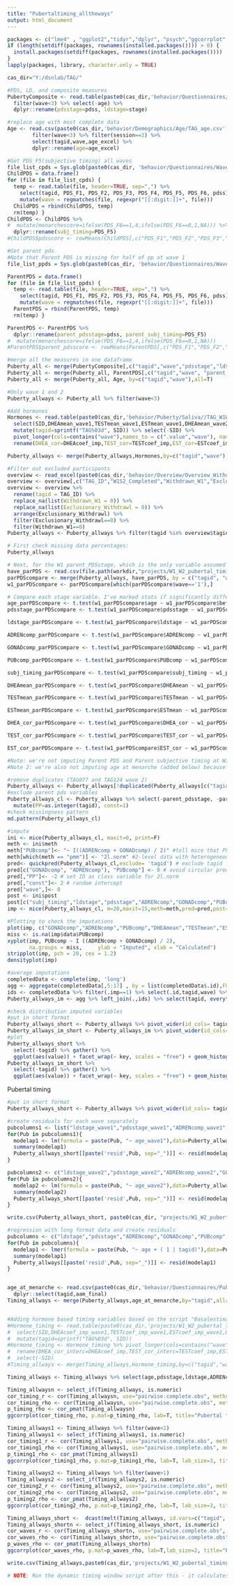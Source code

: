 ```yaml
---
title: "Pubertaltiming_alltheways"
output: html_document
---
```


```r
packages <- c("lme4" , "ggplot2","tidyr","dplyr", "psych","ggcorrplot","mice","BaylorEdPsych","readxl","purr")
if (length(setdiff(packages, rownames(installed.packages()))) > 0) {
  install.packages(setdiff(packages, rownames(installed.packages())))  
}
lapply(packages, library, character.only = TRUE)

cas_dir="Y:/dsnlab/TAG/"
```

```r

#PDS, LD, and composite measures
PubertyComposite <- read.table(paste0(cas_dir,'behavior/Questionnaires/Puberty/Allwaves_PubertyComposite.csv'),header=T,sep=",") %>%
  filter(wave<3) %>% select(-age) %>%
  dplyr::rename(pdsstage=pdss, ldstage=stage)

#replace age with most complete data
Age <- read.csv(paste0(cas_dir,'behavior/Demographics/Age/TAG_age.csv'),header=T,sep=",") %>% 
        filter(wave<3) %>% filter(session==2) %>% 
        select(tagid,wave,age_excel) %>%
        dplyr::rename(age=age_excel)

#Get PDS_F5(subjective timing) all waves 
file_list_cpds = Sys.glob(paste0(cas_dir, 'behavior/Questionnaires/Wave*/PDS_Wave*.csv'))
ChildPDS = data.frame()
for (file in file_list_cpds) {
  temp <- read.table(file, header=TRUE, sep=",") %>%
    select(tagid, PDS_F1, PDS_F2, PDS_F3, PDS_F4, PDS_F5, PDS_F6, pdss) %>%
    mutate(wave = regmatches(file, regexpr("[[:digit:]]+", file)))
  ChildPDS = rbind(ChildPDS, temp)
  rm(temp) }
ChildPDS <- ChildPDS %>%
#  mutate(menarchescore=ifelse(PDS_F6==1,4,ifelse(PDS_F6==0,1,NA))) %>%
  dplyr::rename(subj_timing=PDS_F5)
#ChildPDS$pdsscore <- rowMeans(ChildPDS[,c("PDS_F1","PDS_F2","PDS_F3","PDS_F4","menarchescore")], na.rm=TRUE)

#Get parent pds 
#Note that Parent PDS is missing for half of pp at wave 1
file_list_ppds = Sys.glob(paste0(cas_dir, 'behavior/Questionnaires/Wave*/PDS_parent_Wave*.csv'))

ParentPDS = data.frame()
for (file in file_list_ppds) {
  temp <- read.table(file, header=TRUE, sep=",") %>%
    select(tagid, PDS_F1, PDS_F2, PDS_F3, PDS_F4, PDS_F5, PDS_F6, pdss) %>%
    mutate(wave = regmatches(file, regexpr("[[:digit:]]+", file)))
  ParentPDS = rbind(ParentPDS, temp)
  rm(temp) }

ParentPDS <- ParentPDS %>% 
  dplyr::rename(parent_pdsstage=pdss, parent_subj_timing=PDS_F5)  
#  mutate(menarchescore=ifelse(PDS_F6==1,4,ifelse(PDS_F6==0,1,NA)))
#ParentPDS$parent_pdsscore <- rowMeans(ParentPDS[,c("PDS_F1","PDS_F2","PDS_F3","PDS_F4","menarchescore")], na.rm=TRUE)

#merge all the measures in one dataframe
Puberty_all <- merge(PubertyComposite[,c("tagid","wave","pdsstage","ldstage","ADRENcomp","GONADcomp","PUBcomp")], ChildPDS[,c("tagid","wave","subj_timing")], by=c("tagid","wave"),all=T)
Puberty_all <- merge(Puberty_all, ParentPDS[,c("tagid","wave", "parent_pdsstage","parent_subj_timing")], by=c("tagid","wave"),all=T)
Puberty_all <- merge(Puberty_all, Age, by=c("tagid","wave"),all=T)

#Only wave 1 and 2
Puberty_allways <- Puberty_all %>% filter(wave<3)

#Add hormones
Hormones <- read.table(paste0(cas_dir,'behavior/Puberty/Saliva//TAG_W1W2_Saliva_basalestimates.csv'), header=T, sep=",") %>% 
  select(SID,DHEAmean_wave1,TESTmean_wave1,ESTmean_wave1,DHEAmean_wave2,TESTmean_wave2,ESTmean_wave2,DHEAcoef_imp_wave1,TESTcoef_imp_wave1,ESTcoef_imp_wave1,DHEAcoef_imp_wave2,TESTcoef_imp_wave2,ESTcoef_imp_wave2) %>%
  mutate(tagid=sprintf("TAG%03d", SID)) %>% select(-SID) %>%
  pivot_longer(cols=contains("wave"),names_to = c(".value","wave"), names_pattern = "(.*)_wave(.*)") %>%
  rename(DHEA_cor=DHEAcoef_imp,TEST_cor=TESTcoef_imp,EST_cor=ESTcoef_imp)

Puberty_allways <- merge(Puberty_allways,Hormones,by=c("tagid","wave"),all=T)

#Filter out excluded participants
overview <- read_excel(paste0(cas_dir,'behavior/Overview/Overview_Withdrawn_Completed/TAG_Overview_Doc.xlsx'),sheet=1)
overview <- overview[,c("TAG_ID","W1S2_Completed","Withdrawn_W1","Exclusionary_Withdrawl")]
overview <- overview %>% 
  rename(tagid = TAG_ID) %>%
  replace_na(list(Withdrawn_W1 = 0)) %>%
  replace_na(list(Exclusionary_Withdrawl = 0)) %>% 
  arrange(Exclusionary_Withdrawl) %>% 
  filter(Exclusionary_Withdrawl==0) %>%
  filter(Withdrawn_W1==0)
Puberty_allways <- Puberty_allways %>% filter(tagid %in% overview$tagid)

```

```r

# First check missing data percentages:
Puberty_allways

# Next, for the W1 parent_PDSstage, which is the only variable assumed missing not at random (because we introduced it at W1 halfway through, and we recruited older girls first), check if any observed vars at W1 are associated with whether or not they were given the parent PDS (0 = not given, 1 = given).
have_parPDS <- read.csv(file.path(workdir,"projects/W1_W2_pubertal_timing/before_after_parentPDSw1.csv", fsep=""))
parPDScompare <- merge(Puberty_allways, have_parPDS, by = c("tagid", "wave"), all=T)
w1_parPDScompare <- parPDScompare[which(parPDScompare$wave=='1'),]

# Compare each stage variable. I've marked stats if significantly different.
age_parPDScompare <- t.test(w1_parPDScompare$age ~ w1_parPDScompare$before_after_parentPDSw1) #t = 4.1773, df = 146.94, p-value = 5.038e-05, mean in group 0 = 11.88904, mean in group 1 = 11.38687
pdsstage_parPDScompare <- t.test(w1_parPDScompare$pdsstage ~ w1_parPDScompare$before_after_parentPDSw1)

ldstage_parPDScompare <- t.test(w1_parPDScompare$ldstage ~ w1_parPDScompare$before_after_parentPDSw1) # t = 3.2182, df = 150.88, p-value = 0.001579, mean in group 0 = 3.056962, mean in group 1 = 2.594595

ADRENcomp_parPDScompare <- t.test(w1_parPDScompare$ADRENcomp ~ w1_parPDScompare$before_after_parentPDSw1) # t = 2.0515, df = 159.93, p-value = 0.04185, mean in group 0 = 3.033708, mean in group 1 = 2.693333

GONADcomp_parPDScompare <- t.test(w1_parPDScompare$GONADcomp ~ w1_parPDScompare$before_after_parentPDSw1) # t = 3.1169, df = 158.52, p-value = 0.002171, mean in group 0 = 3.155172, mean in group 1 = 2.723684

PUBcomp_parPDScompare <- t.test(w1_parPDScompare$PUBcomp ~ w1_parPDScompare$before_after_parentPDSw1) # t = 2.8039, df = 158.76, p-value = 0.005679, mean in group 0 = 3.089080, mean in group 1 = 2.703333

subj_timing_parPDScompare <- t.test(w1_parPDScompare$subj_timing ~ w1_parPDScompare$before_after_parentPDSw1)

DHEAmean_parPDScompare <- t.test(w1_parPDScompare$DHEAmean ~ w1_parPDScompare$before_after_parentPDSw1) # t = 2.0943, df = 164.36, p-value = 0.03776, mean in group 0 = 4.324467, mean in group 1 = 4.015990

TESTmean_parPDScompare <- t.test(w1_parPDScompare$TESTmean ~ w1_parPDScompare$before_after_parentPDSw1) # t = 2.8086, df = 160.94, p-value = 0.005592, mean in group 0 = 3.752465, mean in group 1 = 3.576161

ESTmean_parPDScompare <- t.test(w1_parPDScompare$ESTmean ~ w1_parPDScompare$before_after_parentPDSw1) # t = 4.0321, df = 163.14, p-value = 8.469e-05, mean in group 0 = 1.608754, mean in group 1 = 1.556002

DHEA_cor_parPDScompare <- t.test(w1_parPDScompare$DHEA_cor ~ w1_parPDScompare$before_after_parentPDSw1) # t = 2.1072, df = 164.35, p-value = 0.03662, mean in group 0 = 4.329900, mean in group 1 = 4.035578

TEST_cor_parPDScompare <- t.test(w1_parPDScompare$TEST_cor ~ w1_parPDScompare$before_after_parentPDSw1) # t = 2.7963, df = 161.9, p-value = 0.005796, mean in group 0 = 3.769135, mean in group 1 = 3.614615

EST_cor_parPDScompare <- t.test(w1_parPDScompare$EST_cor ~ w1_parPDScompare$before_after_parentPDSw1) # t = 3.9926, df = 162.86, p-value = 9.868e-05, mean in group 0 = 1.604741, mean in group 1 = 1.559396

```

```r

#Note: we're not imputing Parent PDS and Parent subjective timing at Wave 1, because of the findings above.
#Note 2: we're also not imputing age at menarche (added below) because missings are mostly pre-menarcheal girls

#remove duplicates (TAG077 and TAG124 wave 2)
Puberty_allways <- Puberty_allways[!duplicated(Puberty_allways[c("tagid","wave")]),]
#exclude parent pds variables
Puberty_allways_cl <- Puberty_allways %>% select(-parent_pdsstage, -parent_subj_timing) %>%
  mutate(PP=as.integer(tagid), const=1) 
#check missingness pattern
md.pattern(Puberty_allways_cl)

#impute
ini <- mice(Puberty_allways_cl, maxit=0, print=F)
meth <- ini$meth
meth["PUBcomp"]<- "~ I((ADRENcomp + GONADcomp) / 2)" #tell mice that PUBcomp is calculated from ADREN and GONAD
meth[which(meth == "pmm")] <- "2l.norm" #2-level data with heterogeneous within pp variance
pred<- quickpred(Puberty_allways_cl,exclude= 'tagid') # exclude tagid
pred[c("GONADcomp", "ADRENcomp"), "PUBcomp"] <- 0 # avoid circular prediction from PUBcomp
pred[,"PP"]<- -2 # set ID as class variable for 2l.norm
pred[,"const"]<- 2 # random intercept
pred["wave",]<- 0
post <- ini$post
post[c("subj_timing","ldstage","pdsstage","ADRENcomp","GONADcomp","PUBcomp")] <- "imp[[j]][, i] <- squeeze(imp[[j]][, i], c(1, 5))" #constrain the self-report variables to their range of 1-5
imp <- mice(Puberty_allways_cl, m=20,maxit=15,meth=meth,pred=pred,post=post,print=FALSE,seed=500)

#Plotting to check the imputations
plot(imp, c("GONADcomp","ADRENcomp","PUBcomp","DHEAmean","TESTmean","ESTmean","DHEA_cor","TEST_cor","EST_cor","subj_timing"))
miss <- is.na(imp$data$PUBcomp)
xyplot(imp, PUBcomp ~ I ((ADRENcomp + GONADcomp) / 2),
       na.groups = miss,     ylab = "Imputed", xlab = "Calculated")
stripplot(imp, pch = 20, cex = 1.2) 
densityplot(imp) 

#average imputations
completedData <- complete(imp, 'long')
agg <- aggregate(completedData[,5:17] , by = list(completedData$.id),FUN= mean)
ids <- completedData %>% filter(.imp==1) %>% select(.id,tagid,wave) %>% mutate(Group.1=.id) 
Puberty_allways_im <- agg %>% left_join(.,ids) %>% select(tagid, everything(), -Group.1,-.id)

#check distribution imputed variables
#put in short format
Puberty_allways_short <- Puberty_allways %>% pivot_wider(id_cols= tagid, names_from = wave, names_prefix = "wave", values_from = c(age,pdsstage,ldstage,parent_pdsstage,ADRENcomp,GONADcomp,PUBcomp,subj_timing,parent_subj_timing,DHEAmean,DHEA_cor,TESTmean,TEST_cor,ESTmean,EST_cor)) 
Puberty_allways_im_short <- Puberty_allways_im %>% pivot_wider(id_cols= tagid, names_from = wave, names_prefix = "wave", values_from = c(age,pdsstage,ldstage,ADRENcomp,GONADcomp,PUBcomp,subj_timing,DHEAmean,DHEA_cor,TESTmean,TEST_cor,ESTmean,EST_cor)) 
#plot
Puberty_allways_short %>% 
  select(-tagid) %>% gather() %>%
  ggplot(aes(value)) + facet_wrap(~ key, scales = "free") + geom_histogram()
Puberty_allways_im_short %>% 
  select(-tagid) %>% gather() %>%
  ggplot(aes(value)) + facet_wrap(~ key, scales = "free") + geom_histogram()

```


Pubertal timing
```r
#put in short format
Puberty_allways_short <- Puberty_allways %>% pivot_wider(id_cols= tagid, names_from = wave, names_prefix = "wave", values_from = c(age,pdsstage,ldstage,parent_pdsstage,ADRENcomp,GONADcomp,PUBcomp,subj_timing,parent_subj_timing,DHEAmean,DHEA_cor,TESTmean,TEST_cor,ESTmean,EST_cor)) 

#create residuals for each wave separately
pubcolumns1 <- list("ldstage_wave1","pdsstage_wave1","ADRENcomp_wave1","GONADcomp_wave1","PUBcomp_wave1","parent_pdsstage_wave1","DHEAmean_wave1","TESTmean_wave1","ESTmean_wave1","DHEA_cor_wave1","TEST_cor_wave1","EST_cor_wave1")
for(Pub in pubcolumns1){
  modelap1 <- lm(formula = paste(Pub, "~ age_wave1"),data=Puberty_allways_short,na.action=na.exclude)
  summary(modelap1)
  Puberty_allways_short[[paste('resid',Pub, sep="_")]] <- resid(modelap1)
}

pubcolumns2 <- c("ldstage_wave2","pdsstage_wave2","ADRENcomp_wave2","GONADcomp_wave2","PUBcomp_wave2","parent_pdsstage_wave2","DHEAmean_wave2","TESTmean_wave2","ESTmean_wave2","DHEA_cor_wave2","TEST_cor_wave2","EST_cor_wave2")
for(Pub in pubcolumns2){
  modelap2 <- lm(formula = paste(Pub, "~ age_wave2"),data=Puberty_allways_short,na.action=na.exclude)
  summary(modelap2)
  Puberty_allways_short[[paste('resid',Pub, sep="_")]] <- resid(modelap2)
}

write.csv(Puberty_allways_short, paste0(cas_dir, "projects/W1_W2_pubertal_timing/Timing_allways_short.csv"),row.names = F)

#regression with long format data and create residuals 
pubcolumns <- c("ldstage","pdsstage","ADRENcomp","GONADcomp","PUBcomp","parent_pdsstage","DHEAmean","TESTmean","ESTmean","DHEA_cor","TEST_cor","EST_cor")
for(Pub in pubcolumns){
  modelap1 <- lmer(formula = paste(Pub, "~ age + ( 1 | tagid)"),data=Puberty_allways,na.action=na.exclude)
  summary(modelap1)
  Puberty_allways[[paste('resid',Pub, sep="_")]] <- resid(modelap1)
}



```  

```r

age_at_menarche <- read.csv(paste0(cas_dir,'behavior/Questionnaires/Puberty/Age_at_menarche_short_finalizing.csv'),header=T,sep=",") %>%
  dplyr::select(tagid,aam_final)
Timing_allways <- merge(Puberty_allways,age_at_menarche,by="tagid",all=T)


#Adding hormone based timing variables based on the script "Basalestimates_W1W2"
#Hormone_timing <- read.table(paste0(cas_dir,'projects/W1_W2_pubertal_timing/TAG_W1W2_hormonebasedtiming.csv'), header=T, sep=",") %>% 
#  select(SID,DHEAcoef_imp_wave1,TESTcoef_imp_wave1,ESTcoef_imp_wave1,DHEAcoef_imp_wave2,TESTcoef_imp_wave2,ESTcoef_imp_wave2) %>%
#  mutate(tagid=sprintf("TAG%03d", SID))
#Hormone_timing <- Hormone_timing %>% pivot_longer(cols=contains("wave"),names_to = c(".value","wave"), names_pattern = "(.*)_wave(.*)") %>%
#  rename(DHEA_cor_interc=DHEAcoef_imp,TEST_cor_interc=TESTcoef_imp,EST_cor_interc=ESTcoef_imp) %>%
#  select(-SID)
#Timing_allways <- merge(Timing_allways,Hormone_timing,by=c("tagid","wave"),all=T)

```

```r
Timing_allways <- Timing_allways %>% select(age,pdsstage,ldstage,ADRENcomp,GONADcomp,PUBcomp,parent_pdsstage,DHEAmean,TESTmean,ESTmean,DHEA_cor,TEST_cor,EST_cor,subj_timing,parent_subj_timing,everything())

Timing_allwaysn <- select_if(Timing_allways, is.numeric) 
cor_timing_r <- cor(Timing_allwaysn, use="pairwise.complete.obs", method="pearson")
cor_timing_rho <- cor(Timing_allwaysn, use="pairwise.complete.obs", method="spearman")
p_timing_rho <- cor_pmat(Timing_allwaysn)
ggcorrplot(cor_timing_rho, p.mat=p_timing_rho, lab=T, title="Pubertal timing correlations both waves")

Timing_allways1 <- Timing_allways %>% filter(wave<2) 
Timing_allways1 <- select_if(Timing_allways1, is.numeric) 
cor_timing1_r <- cor(Timing_allways1, use="pairwise.complete.obs", method="pearson")
cor_timing1_rho <- cor(Timing_allways1, use="pairwise.complete.obs", method="spearman")
p_timing1_rho <- cor_pmat(Timing_allways1)
ggcorrplot(cor_timing1_rho, p.mat=p_timing1_rho, lab=T, lab_size=3, title="Pubertal timing correlations wave 1")

Timing_allways2 <- Timing_allways %>% filter(wave>1) 
Timing_allways2 <- select_if(Timing_allways2, is.numeric) 
cor_timing2_r <- cor(Timing_allways2, use="pairwise.complete.obs", method="pearson")
cor_timing2_rho <- cor(Timing_allways2, use="pairwise.complete.obs", method="spearman")
p_timing2_rho <- cor_pmat(Timing_allways2)
ggcorrplot(cor_timing2_rho, p.mat=p_timing2_rho, lab=T, lab_size=3, title="Pubertal timing correlations wave 2")

```

``` r
Timing_allways_short <-  dcast(melt(Timing_allways, id.vars=c("tagid", "wave")), tagid~variable+wave)
Timing_allways_shortn <- select_if(Timing_allways_short, is.numeric) 
cor_waves_r <- cor(Timing_allways_shortn, use="pairwise.complete.obs", method="pearson")
cor_waves_rho <- cor(Timing_allways_shortn, use="pairwise.complete.obs", method="spearman")
p_waves_rho <- cor_pmat(Timing_allways_shortn)
ggcorrplot(cor_waves_rho, p.mat=p_waves_rho, lab=T,lab_size=2, title="Pubertal timing correlations between waves")

```


```r
write.csv(Timing_allways,paste0(cas_dir,'projects/W1_W2_pubertal_timing/Timing_allways.csv'),row.names=F)

# NOTE: Run the dynamic timing window script after this - it calculates timing based on stage of windows of 6 month age peers (and also school grade peers) per person.
```
